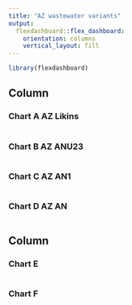 ```yaml
---
title: "AZ wastewater variants"
output: 
  flexdashboard::flex_dashboard:
    orientation: columns
    vertical_layout: fill
---
```


```r
library(flexdashboard)
```

Column {data-width=650}
-----------------------------------------------------------------------

### Chart A AZ Likins

```r

```


### Chart B AZ ANU23

```r

```
### Chart C AZ AN1

```r

```

### Chart D AZ AN

```r

```

Column {data-width=350}
-----------------------------------------------------------------------

### Chart E

```r

```

### Chart F

```r

```

